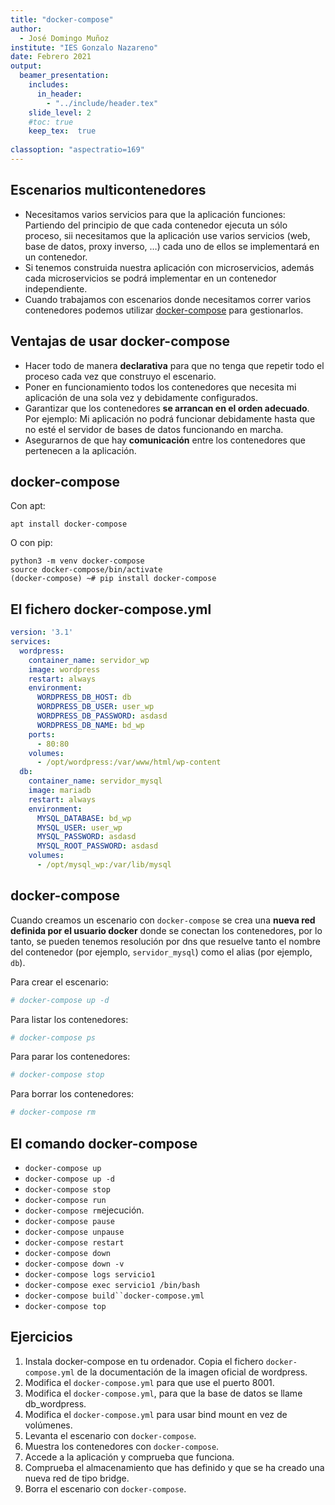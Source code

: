 ```yaml
---
title: "docker-compose"
author: 
  - José Domingo Muñoz
institute: "IES Gonzalo Nazareno"
date: Febrero 2021
output: 
  beamer_presentation:
    includes:
      in_header: 
        - "../include/header.tex"
    slide_level: 2
    #toc: true
    keep_tex:  true
    
classoption: "aspectratio=169"
---
```


## Escenarios multicontenedores

* Necesitamos varios servicios para que la aplicación funciones: Partiendo del principio de que cada contenedor ejecuta un sólo proceso, sii necesitamos que la aplicación use varios servicios (web, base de datos, proxy inverso, ...) cada uno de ellos se implementará en un contenedor.
* Si tenemos construida nuestra aplicación con microservicios, además cada microservicios se podrá implementar en un contenedor independiente.
* Cuando trabajamos con escenarios donde necesitamos correr varios contenedores podemos utilizar [docker-compose](https://docs.docker.com/compose/) para gestionarlos.

## Ventajas de usar docker-compose

* Hacer todo de manera **declarativa** para que no tenga que repetir todo el proceso cada vez que construyo el escenario.
* Poner en funcionamiento todos los contenedores que necesita mi aplicación de una sola vez y debidamente configurados.
* Garantizar que los contenedores **se arrancan en el orden adecuado**. Por ejemplo: Mi aplicación no podrá funcionar debidamente hasta que no esté el servidor de bases de datos funcionando en marcha.
* Asegurarnos de que hay **comunicación** entre los contenedores que pertenecen a la aplicación.

## docker-compose

Con apt: 

```code
apt install docker-compose
```

O con pip:

```code
python3 -m venv docker-compose
source docker-compose/bin/activate
(docker-compose) ~# pip install docker-compose
```

## El fichero docker-compose.yml

\tiny
```yaml
version: '3.1'
services:
  wordpress:
    container_name: servidor_wp
    image: wordpress
    restart: always
    environment:
      WORDPRESS_DB_HOST: db
      WORDPRESS_DB_USER: user_wp
      WORDPRESS_DB_PASSWORD: asdasd
      WORDPRESS_DB_NAME: bd_wp
    ports:
      - 80:80
    volumes:
      - /opt/wordpress:/var/www/html/wp-content
  db:
    container_name: servidor_mysql
    image: mariadb
    restart: always
    environment:
      MYSQL_DATABASE: bd_wp
      MYSQL_USER: user_wp
      MYSQL_PASSWORD: asdasd
      MYSQL_ROOT_PASSWORD: asdasd
    volumes:
      - /opt/mysql_wp:/var/lib/mysql
```

## docker-compose

Cuando creamos un escenario con `docker-compose` se crea una **nueva red definida por el usuario docker** donde se conectan los contenedores, por lo tanto, se pueden tenemos resolución por dns que resuelve tanto el nombre del contenedor (por ejemplo, `servidor_mysql`) como el alias (por ejemplo, `db`).

\tiny
Para crear el escenario:

```bash
# docker-compose up -d
```

Para listar los contenedores:

```bash
# docker-compose ps
```

Para parar los contenedores:
```bash
# docker-compose stop 
```

Para borrar los contenedores:
```bash
# docker-compose rm
```

## El comando docker-compose

* `docker-compose up`
* `docker-compose up -d`
* `docker-compose stop`
* `docker-compose run`
* `docker-compose rm`ejecución.
* `docker-compose pause`
* `docker-compose unpause`
* `docker-compose restart`
* `docker-compose down`
* `docker-compose down -v`
* `docker-compose logs servicio1`
* `docker-compose exec servicio1 /bin/bash`
* `docker-compose build``docker-compose.yml`
* `docker-compose top`

## Ejercicios

1. Instala docker-compose en tu ordenador. Copia el fichero `docker-compose.yml` de la documentación de la imagen oficial de wordpress.
2. Modifica el `docker-compose.yml` para que use el puerto 8001.
3. Modifica el `docker-compose.yml`, para que la base de datos se llame db_wordpress.
4. Modifica el `docker-compose.yml` para usar bind mount en vez de volúmenes.
5. Levanta el escenario con `docker-compose`.
6. Muestra los contenedores con `docker-compose`.
7. Accede a la aplicación y comprueba que funciona.
8. Comprueba el almacenamiento que has definido y que se ha creado una nueva red de tipo bridge.
9. Borra el escenario con `docker-compose`.
